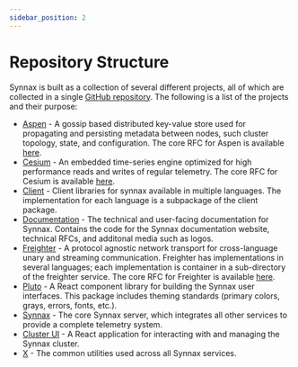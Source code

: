 ```yaml
---
sidebar_position: 2
---
```


# Repository Structure

Synnax is built as a collection of several different projects, all of which are collected
in a single [GitHub repository](https://github.com/synnaxlabs/synnax/). The following
is a list of the projects and their purpose:

* [Aspen](https://github.com/synnaxlabs/synnax/tree/main/aspen) - A gossip based
distributed key-value store used for propagating and persisting metadata between
nodes, such cluster topology, state, and configuration. The core RFC for Aspen
is available [here](https://docs.synnaxlabs.com/rfc/2-220518-aspen-distributed-storage).
* [Cesium](https://github.com/synnaxlabs/synnax/tree/main/cesium) - An embedded
time-series engine optimized for high performance reads and writes of regular telemetry. The
core RFC for Cesium is available [here](https://docs.synnaxlabs.com/rfc/1-220517-cesium-segment-storage).
* [Client](https://github.com/synnaxlabs/synnax/tree/main/client) - Client libraries
for synnax available in multiple languages. The implementation for each language
is a subpackage of the client package.
* [Documentation](https://github.com/synnaxlabs/synnax/tree/main/docs) - The technical
and user-facing documentation for Synnax. Contains the code for the Synnax documentation
website, technical RFCs, and additonal media such as logos.
* [Freighter](https://github.com/synnaxlabs/synnax/tree/main/freighter) - A protocol
agnostic network transport for cross-language unary and streaming communication. Freighter
has implementations in several languages; each implementation is container in a
sub-directory of the freighter service. The core RFC for Freighter is available [here](https://docs.synnaxlabs.com/rfc/6-220809-freighter).
* [Pluto](https://github.com/synnaxlabs/synnax/tree/main/pluto) - A React component
library for building the Synnax user interfaces. This package includes theming
standards (primary colors, grays, errors, fonts, etc.).
* [Synnax](https://github.com/synnaxlabs/synnax/tree/main/synnax) - The core Synnax
server, which integrates all other services to provide a complete telemetry system.
* [Cluster UI](https://github.com/synnaxlabs/synnax/tree/main/synnax/pkg/ui) - A React
application for interacting with and managing the Synnax cluster.
* [X](https://github.com/synnaxlabs/synnax/tree/main/x) - The common utilities
used across all Synnax services.